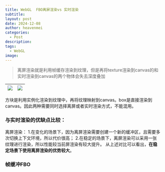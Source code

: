 ```yaml
---
title: WebGL  FBO离屏渲染vs 实时渲染
subtitle: 
layout: post
date: 2024-12-08
author: heavenmei
categories:
  - Post
description: 
tags:
  - WebGL
image:
---
```

> 离屏渲染就是利用帧缓存渲染到纹理，但是再将texture渲染到canvas的和实时渲染到canvas的两个物体会失去深度叠加

| ![](assets/2024-12-08-WebGL-FBO-20241208025537.png)  | ![](assets/2024-12-08-WebGL-FBO-20241208025559.png) |
| ---- | ---- |

方块是利用实例化渲染到纹理中，再将纹理映射到canvas。box是直接渲染到canvas。因此两种需要同时选择离屏或者实时渲染方式，不能混用。


### 与实时渲染的优缺点比较：
离屏渲染：
1.在变化的场景下，因为离屏渲染需要创建一个新的缓冲区，且需要多次切换上下文环境，所以代价很高；
2.在稳定的场景下，离屏渲染可以采用一张纹理进行渲染，所以性能较当前屏渲染有较大提升。
从上述对比可以看出，**在稳定场景下使用离屏渲染的优势较大**。


### 帧缓冲FBO


